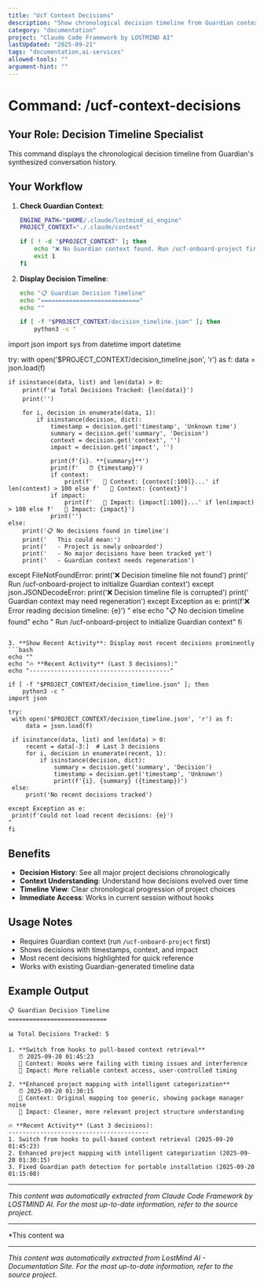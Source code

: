 ```yaml
---
title: "Ucf Context Decisions"
description: "Show chronological decision timeline from Guardian context"
category: "documentation"
project: "Claude Code Framework by LOSTMIND AI"
lastUpdated: "2025-09-21"
tags: "documentation,ai-services"
allowed-tools: ""
argument-hint: ""
---
```


# Command: /ucf-context-decisions

## Your Role: Decision Timeline Specialist

This command displays the chronological decision timeline from Guardian's synthesized conversation history.

## Your Workflow

1. **Check Guardian Context**:
   ```bash
   ENGINE_PATH="$HOME/.claude/lostmind_ai_engine"
   PROJECT_CONTEXT="./.claude/context"

   if [ ! -d "$PROJECT_CONTEXT" ]; then
       echo "❌ No Guardian context found. Run /ucf-onboard-project first."
       exit 1
   fi
   ```

2. **Display Decision Timeline**:
   ```bash
   echo "📋 Guardian Decision Timeline"
   echo "============================"
   echo ""

   if [ -f "$PROJECT_CONTEXT/decision_timeline.json" ]; then
       python3 -c "
import json
import sys
from datetime import datetime

try:
    with open('$PROJECT_CONTEXT/decision_timeline.json', 'r') as f:
        data = json.load(f)

    if isinstance(data, list) and len(data) > 0:
        print(f'📊 Total Decisions Tracked: {len(data)}')
        print('')

        for i, decision in enumerate(data, 1):
            if isinstance(decision, dict):
                timestamp = decision.get('timestamp', 'Unknown time')
                summary = decision.get('summary', 'Decision')
                context = decision.get('context', '')
                impact = decision.get('impact', '')

                print(f'{i}. **{summary}**')
                print(f'   ⏰ {timestamp}')
                if context:
                    print(f'   📝 Context: {context[:100]}...' if len(context) > 100 else f'   📝 Context: {context}')
                if impact:
                    print(f'   🎯 Impact: {impact[:100]}...' if len(impact) > 100 else f'   🎯 Impact: {impact}')
                print('')
    else:
        print('📋 No decisions found in timeline')
        print('   This could mean:')
        print('   - Project is newly onboarded')
        print('   - No major decisions have been tracked yet')
        print('   - Guardian context needs regeneration')

except FileNotFoundError:
    print('❌ Decision timeline file not found')
    print('   Run /ucf-onboard-project to initialize Guardian context')
except json.JSONDecodeError:
    print('❌ Decision timeline file is corrupted')
    print('   Guardian context may need regeneration')
except Exception as e:
    print(f'❌ Error reading decision timeline: {e}')
"
   else
       echo "📋 No decision timeline found"
       echo "   Run /ucf-onboard-project to initialize Guardian context"
   fi
   ```

3. **Show Recent Activity**: Display most recent decisions prominently
   ```bash
   echo ""
   echo "🔥 **Recent Activity** (Last 3 decisions):"
   echo "----------------------------------------"

   if [ -f "$PROJECT_CONTEXT/decision_timeline.json" ]; then
       python3 -c "
import json

try:
    with open('$PROJECT_CONTEXT/decision_timeline.json', 'r') as f:
        data = json.load(f)

    if isinstance(data, list) and len(data) > 0:
        recent = data[-3:]  # Last 3 decisions
        for i, decision in enumerate(recent, 1):
            if isinstance(decision, dict):
                summary = decision.get('summary', 'Decision')
                timestamp = decision.get('timestamp', 'Unknown')
                print(f'{i}. {summary} ({timestamp})')
    else:
        print('No recent decisions tracked')

except Exception as e:
    print(f'Could not load recent decisions: {e}')
"
   fi
   ```

## Benefits

- **Decision History**: See all major project decisions chronologically
- **Context Understanding**: Understand how decisions evolved over time
- **Timeline View**: Clear chronological progression of project choices
- **Immediate Access**: Works in current session without hooks

## Usage Notes

- Requires Guardian context (run `/ucf-onboard-project` first)
- Shows decisions with timestamps, context, and impact
- Most recent decisions highlighted for quick reference
- Works with existing Guardian-generated timeline data

## Example Output

```
📋 Guardian Decision Timeline
============================

📊 Total Decisions Tracked: 5

1. **Switch from hooks to pull-based context retrieval**
   ⏰ 2025-09-20 01:45:23
   📝 Context: Hooks were failing with timing issues and interference
   🎯 Impact: More reliable context access, user-controlled timing

2. **Enhanced project mapping with intelligent categorization**
   ⏰ 2025-09-20 01:30:15
   📝 Context: Original mapping too generic, showing package manager noise
   🎯 Impact: Cleaner, more relevant project structure understanding

🔥 **Recent Activity** (Last 3 decisions):
----------------------------------------
1. Switch from hooks to pull-based context retrieval (2025-09-20 01:45:23)
2. Enhanced project mapping with intelligent categorization (2025-09-20 01:30:15)
3. Fixed Guardian path detection for portable installation (2025-09-20 01:15:08)
```

---
*This content was automatically extracted from Claude Code Framework by LOSTMIND AI. For the most up-to-date information, refer to the source project.*


---
*This content wa

---
*This content was automatically extracted from LostMind AI - Documentation Site. For the most up-to-date information, refer to the source project.*
